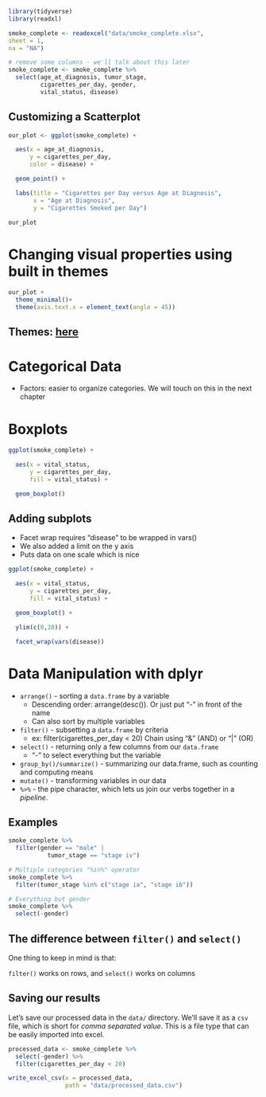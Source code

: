```r
library(tidyverse)
library(readxl)

smoke_complete <- readexcel("data/smoke_complete.xlsx",
sheet = 1,
na = "NA")

# remove some columns - we'll talk about this later
smoke_complete <- smoke_complete %>%
  select(age_at_diagnosis, tumor_stage,
         cigarettes_per_day, gender,
         vital_status, disease)
```
## Customizing a Scatterplot
```r
our_plot <- ggplot(smoke_complete) +

  aes(x = age_at_diagnosis,
      y = cigarettes_per_day,
      color = disease) +

  geom_point() +

  labs(title = "Cigarettes per Day versus Age at Diagnosis",
       x = "Age at Diagnosis",
       y = "Cigarettes Smoked per Day")

our_plot
```
# Changing visual properties using built in themes
```r
our_plot +
  theme_minimal()+
  theme(axis.text.x = element_text(angle = 45))
```
## Themes: [here](https://ggplot2.tidyverse.org/reference/ggtheme.html)


# Categorical Data
- Factors: easier to organize categories. We will touch on this in the next chapter

# Boxplots

```r
ggplot(smoke_complete) +

  aes(x = vital_status,
      y = cigarettes_per_day,
      fill = vital_status) +

  geom_boxplot()
```
## Adding subplots
- Facet wrap requires "disease" to be wrapped in vars()
- We also added a limit on the y axis
- Puts data on one scale which is nice

```r
ggplot(smoke_complete) +

  aes(x = vital_status,
      y = cigarettes_per_day,
      fill = vital_status) +

  geom_boxplot() +

  ylim(c(0,20)) +

  facet_wrap(vars(disease))
```

# Data Manipulation with dplyr

- `arrange()` - sorting a `data.frame` by a variable
  - Descending order: arrange(desc()). Or just put "-" in front of the name
  - Can also sort by multiple variables
- `filter()` - subsetting a `data.frame` by criteria
  - ex: filter(cigarettes_per_day < 20)
  Chain using "&" (AND) or "|" (OR)
- `select()` - returning only a few columns from our `data.frame`
  - "-" to select everything but the variable
- `group_by()/summarize()` - summarizing our data.frame, such as counting and computing means
- `mutate()` - transforming variables in our data
- `%>%` - the pipe character, which lets us join our verbs together in a *pipeline*.

## Examples
```r
smoke_complete %>%
  filter(gender == "male" |
           tumor_stage == "stage iv")

# Multiple categories "%in%" operator
smoke_complete %>%
  filter(tumor_stage %in% c("stage ia", "stage ib"))

# Everything but gender
smoke_complete %>%
  select(-gender)
```
## The difference between `filter()` and `select()`


One thing to keep in mind is that:

`filter()` works on rows, and
`select()` works on columns

## Saving our results

Let's save our processed data in the `data/` directory. We'll save it as a `csv` file, which is short for *comma separated value*. This is a file type that can be easily imported into excel.


```r
processed_data <- smoke_complete %>%
  select(-gender) %>%
  filter(cigarettes_per_day < 20)

write_excel_csv(x = processed_data,
                path = "data/processed_data.csv")
```
